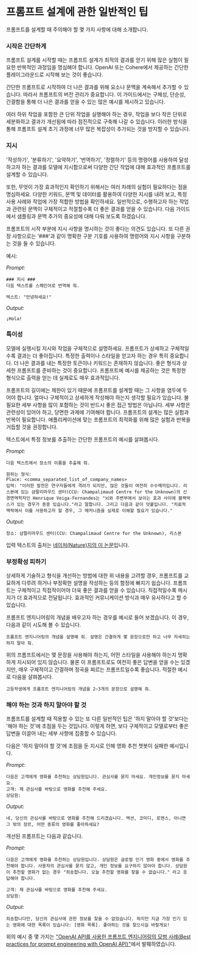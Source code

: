 # 프롬프트 설계에 관한 일반적인 팁

프롬프트를 설계할 때 주의해야 할 몇 가지 사항에 대해 소개합니다.

### 시작은 간단하게

프롬프트 설계를 시작할 때는 프롬프트 설계가 최적의 결과를 얻기 위해 많은 실험이 필요한 반복적인 과정임을 명심해야 합니다. OpenAI 또는 Cohere에서 제공하는 간단한 플레이그라운드로 시작해 보는 것이 좋습니다.

간단한 프롬프트로 시작하여 더 나은 결과를 위해 요소나 문맥을 계속해서 추가할 수 있습니다. 따라서 프롬프트의 버전 관리가 중요합니다. 이 가이드에서는 구체성, 단순성, 간결함을 통해 더 나은 결과를 얻을 수 있는 많은 예시를 제시하고 있습니다.

여러 하위 작업을 포함한 큰 단위 작업을 실행해야 하는 경우, 작업을 보다 작은 단위로 세분화하고 결과가 개선됨에 따라 점진적으로 구축해 나갈 수 있습니다. 이러한 방식을 통해 프롬프트 설계 초기 과정에 너무 많은 복잡성이 추가되는 것을 방지할 수 있습니다.

### 지시

'작성하기', '분류하기', '요약하기', '번역하기', '정렬하기' 등의 명령어를 사용하여 달성하고자 하는 결과를 모델에 지시함으로써 다양한 간단 작업에 대해 효과적인 프롬프트를 설계할 수 있습니다.

또한, 무엇이 가장 효과적인지 확인하기 위해서는 여러 차례의 실험이 필요하다는 점을 명심하세요. 다양한 키워드, 문맥 및 데이터를 활용하여 다양한 지시를 내려 보고, 특정 사용 사례와 작업에 가장 적합한 방법을 확인하세요. 일반적으로, 수행하고자 하는 작업과 관련된 문맥이 구체적이고 적절할수록 더 좋은 결과를 얻을 수 있습니다. 다음 가이드에서 샘플링과 문맥 추가의 중요성에 대해 다뤄 보도록 하겠습니다.

프롬프트의 시작 부분에 지시 사항을 명시하는 것이 좋다는 의견도 있습니다. 또 다른 권장 사항으로는 '###'과 같이 명확한 구분 기호를 사용하여 명령어와 지시 사항을 구분하는 것을 들 수 있습니다.

예시:

*Prompt:*

```
### 지시 ###
다음 텍스트를 스페인어로 번역해 줘.

텍스트: "안녕하세요!"
```

*Output:*

```
¡Hola!
```

### 특이성

모델에 실행시킬 지시와 작업을 구체적으로 설명하세요. 프롬프트가 상세하고 구체적일수록 결과는 더 좋아집니다. 특정한 출력이나 스타일을 얻고자 하는 경우 특히 중요합니다. 더 나은 결과를 내는 특정한 토큰이나 키워드는 존재하지 않습니다. 좋은 형식과 상세한 프롬프트를 준비하는 것이 중요합니다. 프롬프트에 예시를 제공하는 것은 특정한 형식으로 출력을 얻는 데 실제로도 매우 효과적입니다.

프롬프트의 길이에는 제한이 있기 때문에 프롬프트를 설계할 때는 그 사항을 염두에 두어야 합니다. 얼마나 구체적이고 상세하게 작성해야 하는지 생각할 필요가 있습니다. 불필요한 세부 사항을 많이 포함하는 것이 반드시 좋은 접근 방법은 아닙니다. 세부 사항은 관련성이 있어야 하고, 당면한 과제에 기여해야 합니다. 프롬프트의 설계는 많은 실험과 반복이 필요합니다. 애플리케이션에 맞는 프롬프트의 최적화를 위해 많은 실험과 반복을 거듭할 것을 권장합니다. 

텍스트에서 특정 정보를 추출하는 간단한 프롬프트의 예시를 살펴봅시다.

*Prompt:*

```
다음 텍스트에서 장소의 이름을 추출해 줘.

원하는 형식:
Place: <comma_separated_list_of_company_names>
입력: "이러한 발전은 연구자들에게 격려가 되지만, 많은 것들이 여전히 수수께끼입니다. 리스본에 있는 샴팔리마우드 센터(CCU: Champalimaud Centre for the Unknown)의 신경면역학자인 Henrique Veiga-Fernandes는 "뇌와 주변부에서 보이는 효과 사이에 블랙박스가 있는 경우가 종종 있습니다."라고 말합니다. 그리고 다음과 같이 덧붙입니다. "치료적 맥락에서 이를 사용하고자 할 경우, 그 메커니즘을 실제로 이해할 필요가 있습니다."

```

*Output:*

```
장소: 샴팔리마우드 센터(CCU: Champalimaud Centre for the Unknown), 리스본
```

입력 텍스트의 출처는 [네이처(Nature)지의 이 논문](https://www.nature.com/articles/d41586-023-00509-z)입니다.

### 부정확성 피하기

상세하게 기술하고 형식을 개선하는 방법에 대한 위 내용을 고려할 경우, 프롬프트를 교묘하게 다루려 하거나 부정확한 설명을 작성하는 등의 함정에 빠지기 쉽습니다. 프롬프트는 구체적이고 직접적이어야 더욱 좋은 결과를 얻을 수 있습니다. 직접적일수록 메시지가 더 효과적으로 전달됩니다. 효과적인 커뮤니케이션 방식과 매우 유사하다고 할 수 있습니다.

프롬프트 엔지니어링의 개념을 배우고자 하는 경우를 예시로 들어 보겠습니다. 이 경우, 다음과 같이 시도해 볼 수 있습니다.

```
프롬프트 엔지니어링의 개념을 설명해 줘. 설명은 간결하게 몇 문장으로만 하고 너무 자세히는 하지 말아 줘.
```

위의 프롬프트에서는 몇 문장을 사용해야 하는지, 어떤 스타일을 사용해야 하는지 명확하게 지시되어 있지 않습니다. 물론 이 프롬프트로도 여전히 좋은 답변을 얻을 수는 있겠지만, 매우 구체적이고 간결하며 정곡을 찌르는 프롬프트일수록 좋습니다. 적절한 예시로 다음을 살펴봅시다.

```
고등학생에게 프롬프트 엔지니어링의 개념을 2~3개의 문장으로 설명해 줘.
```

### 해야 하는 것과 하지 말아야 할 것

프롬프트를 설계할 때 적용할 수 있는 또 다른 일반적인 팁은 '하지 말아야 할 것'보다는 '해야 하는 것'에 초점을 두는 것입니다. 이렇게 하면, 보다 구체적이고 모델로부터 좋은 답변을 이끌어 내는 세부 사항에 집중할 수 있습니다.

다음은 '하지 말아야 할 것'에 초점을 둔 지시로 인해 영화 추천 챗봇이 실패한 예시입니다.

*Prompt:*

```
다음은 고객에게 영화를 추천하는 상담원입니다. 관심사를 묻지 마세요. 개인정보를 묻지 마세요.
고객: 제 관심사를 바탕으로 영화를 추천해 주세요.
상담원:
```

*Output:*

```
네, 당신의 관심사를 바탕으로 영화를 추천해 드리겠습니다. 액션, 코미디, 로맨스, 아니면 그 밖의 장르, 어떤 종류의 영화를 좋아하세요?
```

개선된 프롬프트는 다음과 같습니다.

*Prompt:*

```
다음은 고객에게 영화를 추천하는 상담원입니다. 상담원은 글로벌 인기 영화 중에서 영화를 추천해야 합니다. 사용자의 관심사를 묻지 않고, 개인 정보를 요구하지 않아야 합니다. 상담원이 추천할 영화가 없는 경우 "죄송합니다. 오늘 추천할 영화를 찾을 수 없습니다." 라고 응답해야 합니다.

고객: 제 관심사를 바탕으로 영화를 추천해 주세요.
상담원:
```

*Output:*

```
죄송합니다만, 당신의 관심사에 관한 정보를 찾을 수 없었습니다. 하지만 지금 가장 인기 있는 영화에 대한 목록이 있습니다: [영화 목록]. 좋아하는 것을 찾으시길 바랄게요!
```

위의 예시 중 몇 가지는 ["OpenAI API를 사용한 프롬프트 엔지니어링의 모범 사례(Best practices for prompt engineering with OpenAI API)"](https://help.openai.com/en/articles/6654000-best-practices-for-prompt-engineering-with-openai-api)에서 발췌하였습니다.
